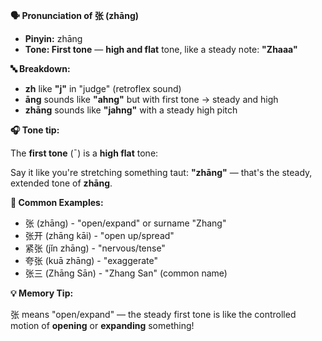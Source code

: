 **🗣️ Pronunciation of 张 (zhāng)**

- **Pinyin:** zhāng
- **Tone: First tone** — **high and flat** tone, like a steady note: **"Zhaaa"**

**🔤 Breakdown:**

- **zh** like **"j"** in "judge" (retroflex sound)
- **āng** sounds like **"ahng"** but with first tone → steady and high
- **zhāng** sounds like **"jahng"** with a steady high pitch

**🎧 Tone tip:**

The **first tone** (¯) is a **high flat** tone:

Say it like you're stretching something taut: **"zhāng"** — that's the steady, extended tone of
**zhāng**.

**📝 Common Examples:**

- 张 (zhāng) - "open/expand" or surname "Zhang"
- 张开 (zhāng kāi) - "open up/spread"
- 紧张 (jǐn zhāng) - "nervous/tense"
- 夸张 (kuā zhāng) - "exaggerate"
- 张三 (Zhāng Sān) - "Zhang San" (common name)

**💡 Memory Tip:**

张 means "open/expand" — the steady first tone is like the controlled motion of **opening** or
**expanding** something!
